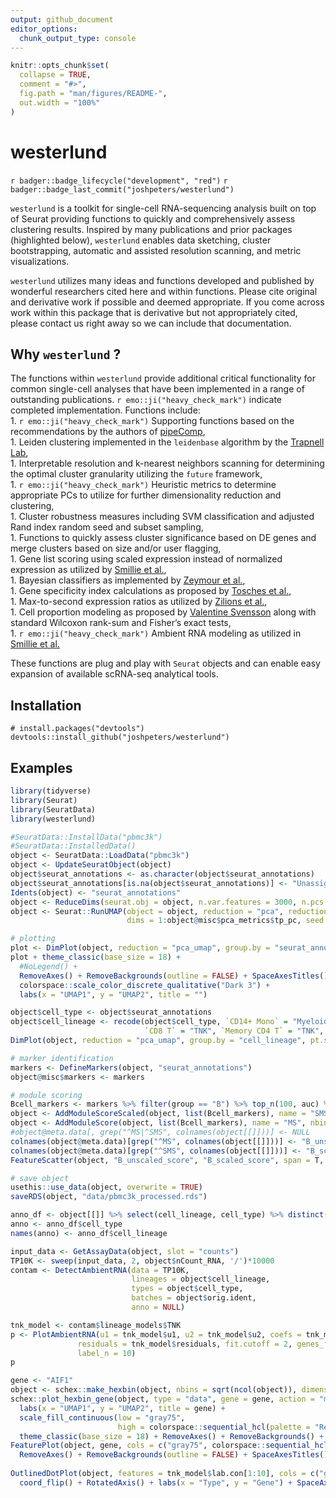 ```yaml
---
output: github_document
editor_options: 
  chunk_output_type: console
---
```


<!-- README.md is generated from README.Rmd. Please edit that file -->

```r
knitr::opts_chunk$set(
  collapse = TRUE,
  comment = "#>",
  fig.path = "man/figures/README-",
  out.width = "100%"
)
```

# westerlund

<!-- badges: start -->
`r badger::badge_lifecycle("development", "red")`
`r badger::badge_last_commit("joshpeters/westerlund")`
<!-- badges: end -->

`westerlund` is a toolkit for single-cell RNA-sequencing analysis built on top of Seurat providing functions to quickly and comprehensively assess clustering results. Inspired by many publications and prior packages (highlighted below), `westerlund` enables data sketching, cluster bootstrapping, automatic and assisted resolution scanning, and metric visualizations. 

`westerlund` utilizes many ideas and functions developed and published by wonderful researchers cited here and within functions. Please cite original and derivative work if possible and deemed appropriate. If you come across work within this package that is derivative but not appropriately cited, please contact us right away so we can include that documentation.

## Why `westerlund` ?
The functions within `westerlund` provide additional critical functionality for common single-cell analyses that have been implemented in a range of outstanding publications. `r emo::ji("heavy_check_mark")` indicate completed implementation. Functions include:   
1. `r emo::ji("heavy_check_mark")` Supporting functions based on the recommendations by the authors of [pipeComp](https://doi.org/10.1186/s13059-020-02136-7),  
1. Leiden clustering implemented in the `leidenbase` algorithm by the [Trapnell Lab](https://github.com/cole-trapnell-lab/leidenbase),  
1. Interpretable resolution and k-nearest neighbors scanning for determining the optimal cluster granularity utilizing the `future` framework,  
1. `r emo::ji("heavy_check_mark")` Heuristic metrics to determine appropriate PCs to utilize for further dimensionality reduction and clustering,  
1. Cluster robustness measures including SVM classification and adjusted Rand index random seed and subset sampling,  
1. Functions to quickly assess cluster significance based on DE genes and merge clusters based on size and/or user flagging,  
1. Gene list scoring using scaled expression instead of normalized expression as utilized by [Smillie et al.](https://doi.org/10.1016/j.cell.2019.06.029),  
1. Bayesian classifiers as implemented by [Zeymour et al.](https://doi.org/10.1038/s41590-018-0051-0),  
1. Gene specificity index calculations as proposed by [Tosches et al.](https://doi.org/10.1126/science.aar4237),  
1. Max-to-second expression ratios as utilized by [Zilions et al.](https://doi.org/10.1016/j.immuni.2019.03.009),  
1. Cell proportion modeling as proposed by [Valentine Svensson](https://www.nxn.se/valent/2020/11/28/s9jjv32ogiplagwx8xrkjk532p7k28) along with standard Wilcoxon rank-sum and Fisher's exact tests,  
1. `r emo::ji("heavy_check_mark")` Ambient RNA modeling as utilized in [Smillie et al.](https://doi.org/10.1016/j.cell.2019.06.029)

These functions are plug and play with `Seurat` objects and can enable easy expansion of available scRNA-seq analytical tools.

## Installation

```
# install.packages("devtools")
devtools::install_github("joshpeters/westerlund")
```
## Examples

```r
library(tidyverse)
library(Seurat)
library(SeuratData)
library(westerlund)

#SeuratData::InstallData("pbmc3k")
#SeuratData::InstalledData()
object <- SeuratData::LoadData("pbmc3k")
object <- UpdateSeuratObject(object)
object$seurat_annotations <- as.character(object$seurat_annotations)
object$seurat_annotations[is.na(object$seurat_annotations)] <- "Unassigned"
Idents(object) <- "seurat_annotations"
object <- ReduceDims(seurat.obj = object, n.var.features = 3000, n.pcs = 50, remove.genes = NULL)
object <- Seurat::RunUMAP(object = object, reduction = "pca", reduction.name = "pca_umap",
                          dims = 1:object@misc$pca_metrics$tp_pc, seed.use = 1, verbose = FALSE)

# plotting
plot <- DimPlot(object, reduction = "pca_umap", group.by = "seurat_annotations", pt.size = 1, shuffle = TRUE, label = FALSE, label.size = 6, repel = TRUE)
plot + theme_classic(base_size = 18) +
  #NoLegend() +
  RemoveAxes() + RemoveBackgrounds(outline = FALSE) + SpaceAxesTitles() +
  colorspace::scale_color_discrete_qualitative("Dark 3") +
  labs(x = "UMAP1", y = "UMAP2", title = "")

object$cell_type <- object$seurat_annotations
object$cell_lineage <- recode(object$cell_type, `CD14+ Mono` = "Myeloid", DC = "Myeloid", `FCGR3A+ Mono` = "Myeloid",
                              `CD8 T` = "TNK", `Memory CD4 T` = "TNK", `Naive CD4 T` = "TNK", NK = "TNK")
DimPlot(object, reduction = "pca_umap", group.by = "cell_lineage", pt.size = 1, shuffle = TRUE, label = FALSE, label.size = 6, repel = TRUE)

# marker identification
markers <- DefineMarkers(object, "seurat_annotations")
object@misc$markers <- markers

# module scoring
Bcell_markers <- markers %>% filter(group == "B") %>% top_n(100, auc) %>% pull(feature)
object <- AddModuleScoreScaled(object, list(Bcell_markers), name = "SMS")
object <- AddModuleScore(object, list(Bcell_markers), name = "MS", nbin = 20, ctrl = 100)
#object@meta.data[, grep("^MS|^SMS", colnames(object[[]]))] <- NULL
colnames(object@meta.data)[grep("^MS", colnames(object[[]]))] <- "B_unscaled_score"
colnames(object@meta.data)[grep("^SMS", colnames(object[[]]))] <- "B_scaled_score"
FeatureScatter(object, "B_unscaled_score", "B_scaled_score", span = T, smooth = F)

# save object
usethis::use_data(object, overwrite = TRUE)
saveRDS(object, "data/pbmc3k_processed.rds")

anno_df <- object[[]] %>% select(cell_lineage, cell_type) %>% distinct()
anno <- anno_df$cell_type
names(anno) <- anno_df$cell_lineage

input_data <- GetAssayData(object, slot = "counts")
TP10K <- sweep(input_data, 2, object$nCount_RNA, '/')*10000
contam <- DetectAmbientRNA(data = TP10K, 
                           lineages = object$cell_lineage, 
                           types = object$cell_type, 
                           batches = object$orig.ident, 
                           anno = NULL)

tnk_model <- contam$lineage_models$TNK
p <- PlotAmbientRNA(u1 = tnk_model$u1, u2 = tnk_model$u2, coefs = tnk_model$coefs,
               residuals = tnk_model$residuals, fit.cutoff = 2, genes_fit = tnk_model$lab.fit, 
               label_n = 10)
p

gene <- "AIF1"
object <- schex::make_hexbin(object, nbins = sqrt(ncol(object)), dimension_reduction = "pca_umap")
schex::plot_hexbin_gene(object, type = "data", gene = gene, action = "median") +
  labs(x = "UMAP1", y = "UMAP2", title = gene) +
  scale_fill_continuous(low = "gray75", 
                        high = colorspace::sequential_hcl(palette = "Reds", n = 5)[1], name = "Median\nlog(TP10K+1)") + 
  theme_classic(base_size = 18) + RemoveAxes() + RemoveBackgrounds() + SpaceAxesTitles()
FeaturePlot(object, gene, cols = c("gray75", colorspace::sequential_hcl(palette = "Reds", n = 5)[1]), order = TRUE) +
  RemoveAxes() + RemoveBackgrounds(outline = FALSE) + SpaceAxesTitles() + labs(x = "UMAP1", y = "UMAP2")
  
OutlinedDotPlot(object, features = tnk_model$lab.con[1:10], cols = c("gray80", "black")) + 
  coord_flip() + RotatedAxis() + labs(x = "Type", y = "Gene") + SpaceAxesTitles() + RemoveBackgrounds(outline = TRUE)

```

